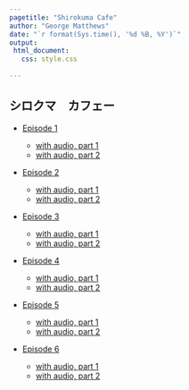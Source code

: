 ```yaml
---
pagetitle: "Shirokuma Cafe"
author: "George Matthews"
date: "`r format(Sys.time(), '%d %B, %Y')`"
output: 
 html_document:
   css: style.css
   
---
```


## シロクマ　カフェー


- [Episode 1](Shirokuma-Cafe-01.html)

  - [with audio, part 1](Shirokuma-Cafe-01-audio-01.html)
  - [with audio, part 2](Shirokuma-Cafe-01-audio-02.html)

- [Episode 2](Shirokuma-Cafe-02.html)

  - [with audio, part 1](Shirokuma-Cafe-02-audio-01.html)
  - [with audio, part 2](Shirokuma-Cafe-02-audio-02.html)

- [Episode 3](Shirokuma-Cafe-03.html)

  - [with audio, part 1](Shirokuma-Cafe-03-audio-01.html)
  - [with audio, part 2](Shirokuma-Cafe-03-audio-02.html)

- [Episode 4](Shirokuma-Cafe-04.html)

  - [with audio, part 1](Shirokuma-Cafe-04-audio-01.html)
  - [with audio, part 2](Shirokuma-Cafe-04-audio-02.html)


- [Episode 5](Shirokuma-Cafe-05.html)

  - [with audio, part 1](Shirokuma-Cafe-05-audio-01.html)
  - [with audio, part 2](Shirokuma-Cafe-05-audio-02.html)

- [Episode 6](Shirokuma-Cafe-06.html)

  - [with audio, part 1](Shirokuma-Cafe-06-audio-01.html)
  - [with audio, part 2](Shirokuma-Cafe-06-audio-02.html)

